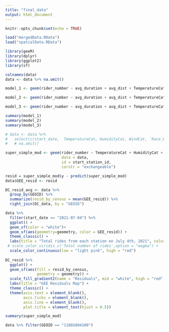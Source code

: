 ```yaml
---
title: "final_data"
output: html_document
---
```


```r
knitr::opts_chunk$set(echo = TRUE)
```

```r
load("mergedData.RData")
load("spatialData.RData")
```

```r
library(geeM)
library(dplyr)
library(ggplot2)
library(sf)
```

```r
colnames(data)
data <- data %>% na.omit()
```

```r
model_1 <- geem(rider_number ~ avg_duration + avg_dist + TemperatureCat +  HumidityCat+ WindCat + IncomeE + AgeE + distToWM + `Race_White alone`, id = start_station_id, data = data, corstr = "independence")
```

```r
model_2 <- geem(rider_number ~ avg_duration + avg_dist + TemperatureCat +  HumidityCat+ WindCat + IncomeE + AgeE + distToWM + `Race_White alone`, id = start_station_id, data = data, corstr = "exchangeable")
```

```r
model_3 <- geem(rider_number ~ avg_duration + avg_dist + TemperatureCat +  HumidityCat+ WindCat + IncomeE + AgeE + distToWM + `Race_White alone`, id = start_station_id, data = data, corstr = "ar1")
```


```r
summary(model_1)
summary(model_2)
summary(model_3)
```

```r
# data <- data %>% 
#   select(c(start_date,  TemperatureCat, HumidityCat, WindCat, `Race_White alone`, rider_number, start_station_id, GEOID, distToWM)) 
#   # na.omit()

super_simple_mod <- geem(rider_number ~ TemperatureCat + HumidityCat + WindCat + `Race_White alone`+distToWM,
                         data = data, 
                         id = start_station_id, 
                         corstr = "exchangeable")


```



```r
resid = super_simple_mod$y - predict(super_simple_mod)
data$GEE_resid <- resid

DC_resid_avg <- data %>% 
  group_by(GEOID) %>% 
  summarize(resid_by_census = mean(GEE_resid)) %>% 
  right_join(DC_data, by = "GEOID") 

data %>% 
  filter(start_date == "2021-07-04") %>% 
  ggplot() + 
  geom_sf(color = "white")+
  geom_sf(aes(geometry=geometry, color = GEE_resid)) +
  theme_classic() + 
  labs(title = "Total rides from each station on July 4th, 2021", color = "Number of Riders") +
 # scale_color_viridis_c('Total number of rides',option = "magma") +
  scale_color_continuous(low = "light pink", high = "red") 
  
DC_resid %>% 
  ggplot() +
  geom_sf(aes(fill = resid_by_census,
              geometry = geometry)) +
  scale_fill_gradient2(name = "Residuals", mid = "white", high = "red", low = "blue") + 
  labs(title = "GEE Residuals Map") +
  theme_classic() + 
  theme(axis.text = element_blank(),
        axis.ticks = element_blank(),
        axis.line = element_blank(),
        plot.title = element_text(hjust = 0.5)) 
```

```r
summary(super_simple_mod)
```

```r
data %>% filter(GEOID == "11001004100")
```

